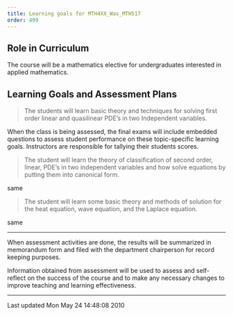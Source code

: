```yaml
---
title: Learning goals for MTH4XX_Was_MTH517
order: 499
---
```


## Role in Curriculum

The course will be a mathematics elective for undergraduates interested
in applied mathematics.

## Learning Goals and Assessment Plans

> The students will learn basic theory and
> techniques for solving first order linear and
> quasilinear PDE's in two Independent variables.

When the class is being assessed, the final exams
will include embedded questions to assess student
performance on these topic-specific learning
goals. Instructors are responsible for tallying
their students scores.

> The student will learn the theory of
> classification of second order, linear, PDE's
> in two independent variables and how solve
> equations by putting them into canonical form.

same

> The student will learn some basic theory and
> methods of solution for the heat equation, wave
> equation, and the Laplace equation.

same

----

When assessment activities are done, the results will be summarized in
memorandum form and filed with the department chairperson for record
keeping
purposes.

Information obtained from assessment will be used to assess and
self-reflect on the success of the course and to make any necessary
changes to
improve teaching and learning effectiveness.

------------------------------------------------------------------------

Last updated Mon May 24 14:48:08 2010
